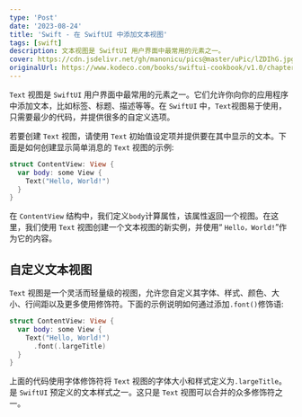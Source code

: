 ```yaml
---
type: 'Post'
date: '2023-08-24'
title: 'Swift - 在 SwiftUI 中添加文本视图'
tags: [swift]
description: 文本视图是 SwiftUI 用户界面中最常用的元素之一。
cover: https://cdn.jsdelivr.net/gh/manonicu/pics@master/uPic/lZDIhG.jpg
originalUrl: https://www.kodeco.com/books/swiftui-cookbook/v1.0/chapters/4-add-a-text-view-in-swiftui
---
```


`Text` 视图是 `SwiftUI` 用户界面中最常用的元素之一。它们允许你向你的应用程序中添加文本，比如标签、标题、描述等等。在 `SwiftUI` 中，`Text`视图易于使用，只需要最少的代码，并提供很多的自定义选项。

若要创建 `Text` 视图，请使用 `Text` 初始值设定项并提供要在其中显示的文本。下面是如何创建显示简单消息的 `Text` 视图的示例:

```swift
struct ContentView: View {
  var body: some View {
    Text("Hello, World!")
  }
}
```

在 `ContentView` 结构中，我们定义`body`计算属性，该属性返回一个视图。在这里，我们使用 `Text` 视图创建一个文本视图的新实例，并使用“ `Hello，World!`”作为它的内容。

## 自定义文本视图

`Text` 视图是一个灵活而轻量级的视图，允许您自定义其字体、样式、颜色、大小、行间距以及更多使用修饰符。下面的示例说明如何通过添加`.font()`修饰语:

```swift
struct ContentView: View {
  var body: some View {
    Text("Hello, World!")
      .font(.largeTitle)
  }
}
```

上面的代码使用字体修饰符将 `Text` 视图的字体大小和样式定义为`.largeTitle`。是 `SwiftUI` 预定义的文本样式之一。这只是 `Text` 视图可以合并的众多修饰符之一。
